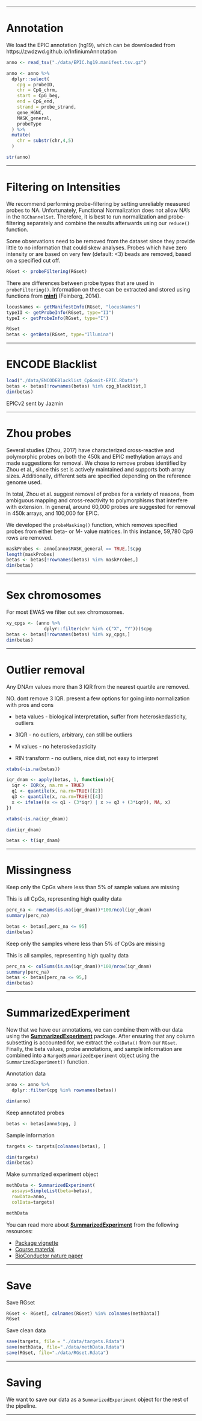
***

# Annotation #

We load the EPIC annotation (hg19), which can be downloaded from https://zwdzwd.github.io/InfiniumAnnotation

```r
anno <- read_tsv("./data/EPIC.hg19.manifest.tsv.gz")

anno <- anno %>% 
  dplyr::select(
    cpg = probeID,
    chr = CpG_chrm,
    start = CpG_beg,
    end = CpG_end,
    strand = probe_strand,
    gene_HGNC,
    MASK_general,
    probeType
  ) %>% 
  mutate(
    chr = substr(chr,4,5)
  )

str(anno)
```

***

# Filtering on Intensities #

We recommend performing probe-filtering by setting unreliably measured probes to NA. Unfortunately, Functional Normalization does not allow NA's in the `RGChannelSet`. Therefore, it is best to run normalization and probe-filtering separately and combine the results afterwards using our `reduce()` function. 

Some observations need to be removed from the dataset since they provide little to no information that could skew analyses. Probes which have zero intensity or are based on very few (default: <3) beads are removed, based on a specified cut off. 

```r
RGset <- probeFiltering(RGset)
```

There are differences between probe types that are used in `probeFiltering()`. Information on these can be extracted and stored using functions from [**minfi**](https://bioconductor.org/packages/release/bioc/html/minfi.html) (Feinberg, 2014).

```r
locusNames <- getManifestInfo(RGset, "locusNames")
typeII <- getProbeInfo(RGset, type="II")
typeI <- getProbeInfo(RGset, type="I")

RGset
betas <- getBeta(RGset, type="Illumina")
```

***

# ENCODE Blacklist #

```r
load("./data/ENCODEBlacklist_CpGomit-EPIC.RData")
betas <- betas[!rownames(betas) %in% cpg_blacklist,]
dim(betas)
```

EPICv2 sent by Jazmin

***

# Zhou probes #

Several studies (Zhou, 2017) have characterized cross-reactive and polymorphic probes on both the 450k and EPIC methylation arrays and made suggestions for removal. We chose to remove probes identified by Zhou et al., since this set is actively maintained and supports both array sizes. Additionally, different sets are specified depending on the reference genome used.

In total, Zhou et al. suggest removal of probes for a variety of reasons, from ambiguous mapping and cross-reactivity to polymorphisms that interfere with extension. In general, around 60,000 probes are suggested for removal in 450k arrays, and 100,000 for EPIC. 

We developed the `probeMasking()` function, which removes specified probes from either beta- or M- value matrices. In this instance, 59,780 CpG rows are removed. 

```r
maskProbes <- anno[anno$MASK_general == TRUE,]$cpg
length(maskProbes)
betas <- betas[!rownames(betas) %in% maskProbes,]
dim(betas)
```

***

# Sex chromosomes #

For most EWAS we filter out sex chromosomes.

```r
xy_cpgs <- (anno %>% 
              dplyr::filter(chr %in% c("X", "Y")))$cpg
betas <- betas[!rownames(betas) %in% xy_cpgs,]
dim(betas)
```

***

# Outlier removal #

Any DNAm values more than 3 IQR from the nearest quartile are removed.

NO. dont remove 3 IQR. present a few options for going into normalization with pros and cons

* beta values - biological interpretation, suffer from heteroskedasticity, outliers

* 3IQR - no outliers, arbitrary, can still be outliers

* M values - no heteroskedasticity

* RIN transform - no outliers, nice dist, not easy to interpret

```r
xtabs(~is.na(betas))

iqr_dnam <- apply(betas, 1, function(x){
  iqr <- IQR(x, na.rm = TRUE)
  q1 <- quantile(x, na.rm=TRUE)[[2]]
  q3 <- quantile(x, na.rm=TRUE)[[4]]
  x <- ifelse((x <= q1 - (3*iqr) | x >= q3 + (3*iqr)), NA, x)
})

xtabs(~is.na(iqr_dnam))

dim(iqr_dnam)

betas <- t(iqr_dnam)
```

***

# Missingness #

Keep only the CpGs where less than 5% of sample values are missing

This is all CpGs, representing high quality data

```r
perc_na <- rowSums(is.na(iqr_dnam))*100/ncol(iqr_dnam)
summary(perc_na)

betas <- betas[,perc_na <= 95]
dim(betas)
```

Keep only the samples where less than 5% of CpGs are missing

This is all samples, representing high quality data

```r
perc_na <- colSums(is.na(iqr_dnam))*100/nrow(iqr_dnam)
summary(perc_na)
betas <- betas[perc_na <= 95,]
dim(betas)
```

***

# SummarizedExperiment #

Now that we have our annotations, we can combine them with our data using the [**SummarizedExperiment**](https://bioconductor.org/packages/release/bioc/html/SummarizedExperiment.html) package. After ensuring that any column subsetting is accounted for, we extract the `colData()` from our `RGset`. Finally, the beta values, probe annotations, and sample information are combined into a `RangedSummarizedExperiment` object using the `SummarizedExperiment()` function.

Annotation data

```r
anno <- anno %>% 
  dplyr::filter(cpg %in% rownames(betas))

dim(anno)
```

Keep annotated probes

```r
betas <- betas[anno$cpg, ]
```


Sample information

```r
targets <- targets[colnames(betas), ]

dim(targets)
dim(betas)
```

Make summarized experiment object

```r
methData <- SummarizedExperiment(
  assays=SimpleList(beta=betas), 
  rowData=anno, 
  colData=targets)

methData
```

You can read more about [**SummarizedExperiment**](http://bioconductor.org/packages/SummarizedExperiment) from the following resources:
<ul>
<li>[Package vignette](http://bioconductor.org/packages/release/bioc/vignettes/SummarizedExperiment/inst/doc/SummarizedExperiment.html)</li>
<li>[Course material](http://bioconductor.org/help/course-materials/2012/BiocEurope2012/SummarizedExperiment.pdf)</li>
<li>[BioConductor nature paper](http://www.nature.com/nmeth/journal/v12/n2/full/nmeth.3252.html)</li>
</ul>

***

# Save #

Save RGset

```r
RGset <- RGset[, colnames(RGset) %in% colnames(methData)]
RGset
```

Save clean data

```r
save(targets, file = "./data/targets.Rdata")
save(methData, file="./data/methData.Rdata")
save(RGset, file="./data/RGset.Rdata")
```

***

# Saving #

We want to save our data as a `SummarizedExperiment` object for the rest of the pipeline.

***





